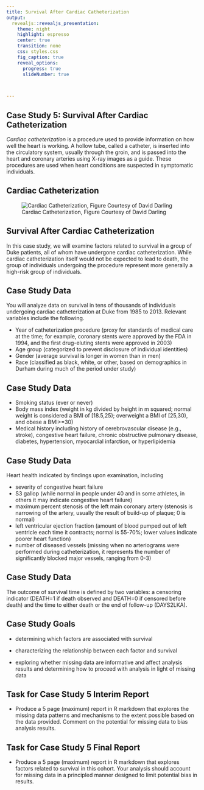 ```yaml
---
title: Survival After Cardiac Catheterization
output: 
  revealjs::revealjs_presentation:
    theme: night
    highlight: espresso
    center: true
    transition: none
    css: styles.css
    fig_caption: true
    reveal_options:
      progress: true
      slideNumber: true
      


---
```

  
  
## Case Study 5: Survival After Cardiac Catheterization
  
  *Cardiac catheterization* is a procedure used to provide information on how well the heart is working. A hollow tube, called a catheter, is inserted into the circulatory system, usually through the groin, and is passed into the heart and coronary arteries using X-ray images as a guide. These procedures are used when heart conditions are suspected in symptomatic individuals.

## Cardiac Catheterization

![Cardiac Catheterization, Figure Courtesy of David Darling](figures/cardiac_catheterization.jpg)

## Survival After Cardiac Catheterization

In this case study, we will examine factors related to survival in a group of Duke patients, all of whom have undergone cardiac catheterization. While cardiac catheterization itself would not be expected to lead to death, the group of individuals undergoing the procedure represent more generally a high-risk group of individuals.



## Case Study Data

You will analyze data on survival in tens of thousands of individuals undergoing cardiac catheterization at Duke from 1985 to 2013. Relevant variables include the following.

- Year of catheterization procedure (proxy for standards of medical care at the time; for example, coronary stents were approved by the FDA in 1994, and the first drug-eluting stents were approved in 2003)
- Age group (categorized to prevent disclosure of individual identities)
- Gender (average survival is longer in women than in men)
- Race (classified as black, white, or other, based on demographics in Durham during much of the period under study)

## Case Study Data

- Smoking status (ever or never)
- Body mass index (weight in kg divided by height in m squared; normal weight is considered a BMI of [18.5,25); overweight a BMI of [25,30), and obese a BMI>=30)
- Medical history including history of cerebrovascular disease (e.g., stroke), congestive heart failure, chronic obstructive pulmonary disease, diabetes, hypertension, myocardial infarction, or hyperlipidemia


## Case Study Data

Heart health indicated by findings upon examination, including

- severity of congestive heart failure
- S3 gallop (while normal in people under 40 and in some athletes, in others it may indicate congestive heart failure)
- maximum percent stenosis of the left main coronary artery (stenosis is narrowing of the artery, usually the result of build-up of plaque; 0 is normal)
- left ventricular ejection fraction (amount of blood pumped out of left ventricle each time it contracts; normal is 55-70%; lower values indicate poorer heart function)
- number of diseased vessels (missing when no arteriograms were performed during catheterization, it represents the number of significantly blocked major vessels, ranging from 0-3)

## Case Study Data

The outcome of survival time is defined by two variables: a censoring indicator (DEATH=1 if death observed and DEATH=0 if censored before death) and the time to either death or the end of follow-up (DAYS2LKA).


## Case Study Goals

- determining which factors are associated with survival

- characterizing the relationship between each factor and survival

- exploring whether missing data are informative and affect analysis results and determining how to proceed with analysis in light of missing data

## Task for Case Study 5 Interim Report

- Produce a 5 page (maximum) report in R markdown that explores the missing data patterns and mechanisms to the extent possible based on the data provided. Comment on the potential for missing data to bias analysis results.

## Task for Case Study 5 Final Report

- Produce a 5 page (maximum) report in R markdown that explores factors related to survival in this cohort. Your analysis should account for missing data in a principled manner designed to limit potential bias in results.



